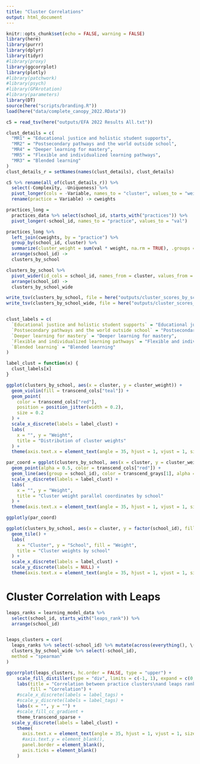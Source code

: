 ```yaml
---
title: "Cluster Correlations"
output: html_document
---
```


```r
knitr::opts_chunk$set(echo = FALSE, warning = FALSE)
library(here)
library(purrr)
library(dplyr)
library(tidyr)
#library(proxy)
library(ggcorrplot)
library(plotly)
#library(patchwork)
#library(psych)
#library(GPArotation)
#library(parameters)
library(DT)
source(here("scripts/branding.R"))
load(here("data/complete_canopy_2022.RData"))

c5 = read_tsv(here("outputs/EFA 2022 Results All.txt"))

clust_details = c(
  "MR1" = "Educational justice and holistic student supports",
  "MR2" = "Postsecondary pathways and the world outside school",
  "MR4" = "Deeper learning for mastery",
  "MR5" = "Flexible and individualized learning pathways",
  "MR3" = "Blended learning"
)
clust_details_r = setNames(names(clust_details), clust_details)

c5 %>% rename(all_of(clust_details_r)) %>%
  select(-Complexity, -Uniqueness) %>%
  pivot_longer(cols = -Variable, names_to = "cluster", values_to = "weight") %>%
  rename(practice = Variable) -> cweights

practices_long = 
  practices_data %>% select(school_id, starts_with("practices")) %>%
  pivot_longer(-school_id, names_to = "practice", values_to = "val")

practices_long %>%
  left_join(cweights, by = "practice") %>%
  group_by(school_id, cluster) %>% 
  summarize(cluster_weight = sum(val * weight, na.rm = TRUE), .groups = "drop") %>%
  arrange(school_id) ->
  clusters_by_school

clusters_by_school %>%
  pivot_wider(id_cols = school_id, names_from = cluster, values_from = cluster_weight) %>%
  arrange(school_id) ->
  clusters_by_school_wide

write_tsv(clusters_by_school, file = here("outputs/cluster_scores_by_school_long.tsv"))
write_tsv(clusters_by_school_wide, file = here("outputs/cluster_scores_by_school_wide.tsv"))


clust_labels = c(
  `Educational justice and holistic student supports` = "Educational justice and\nholistic student supports", 
  `Postsecondary pathways and the world outside school` = "Postsecondary pathways\nand the world outside school", 
  `Deeper learning for mastery` = "Deeper learning for mastery",
  `Flexible and individualized learning pathways` = "Flexible and individualized\nlearning pathways", 
  `Blended learning` = "Blended learning"
)

label_clust = function(x) {
  clust_labels[x]
}
```

```r
ggplot(clusters_by_school, aes(x = cluster, y = cluster_weight)) +
  geom_violin(fill = transcend_cols["teal"]) +
  geom_point(
    color = transcend_cols["red"],
    position = position_jitter(width = 0.2),
    size = 0.2
  ) +
  scale_x_discrete(labels = label_clust) +
  labs(
    x = "", y = "Weight",
    title = "Distribution of cluster weights"
  ) +
  theme(axis.text.x = element_text(angle = 35, hjust = 1, vjust = 1, size = rel(0.5)))
```


```r
par_coord = ggplot(clusters_by_school, aes(x = cluster, y = cluster_weight)) +
  geom_point(alpha = 0.5, color = transcend_cols["red"]) +
  geom_line(aes(group = school_id), color = transcend_grays[1], alpha = 0.3) +
  scale_x_discrete(labels = label_clust) +
  labs(
    x = "", y = "Weight",
    title = "Cluster weight parallel coordinates by school"
  ) +
  theme(axis.text.x = element_text(angle = 35, hjust = 1, vjust = 1, size = rel(0.5))) 

ggplotly(par_coord)
```

```r
ggplot(clusters_by_school, aes(x = cluster, y = factor(school_id), fill = cluster_weight)) +
  geom_tile() +
  labs(
    x = "Cluster", y = "School", fill = "Weight",
    title = "Cluster weights by school"
  ) +
  scale_x_discrete(labels = label_clust) +
  scale_y_discrete(labels = NULL) +
  theme(axis.text.x = element_text(angle = 35, hjust = 1, vjust = 1, size = rel(0.5))) 
```

# Cluster Correlation with Leaps

```r
leaps_ranks = learning_model_data %>%
  select(school_id, starts_with("leaps_rank")) %>%
  arrange(school_id)


leaps_clusters = cor(
  leaps_ranks %>% select(-school_id) %>% mutate(across(everything(), \(x) -x)),
  clusters_by_school_wide %>% select(-school_id),
  method = "spearman"
)

ggcorrplot(leaps_clusters, hc.order = FALSE, type = "upper") +
    scale_fill_distiller(type = "div", limits = c(-1, 1), expand = c(0, 0)) +
    labs(title = "Correlation between practice clusters\nand leaps ranks",
         fill = "Correlation") +
    #scale_x_discrete(labels = label_tags) +
    #scale_y_discrete(labels = label_tags) +
    labs(x = "", y = "") + 
    #scale_fill_cc_gradient + 
    theme_transcend_sparse + 
  scale_y_discrete(labels = label_clust) +
    theme(
      axis.text.x = element_text(angle = 35, hjust = 1, vjust = 1, size = rel(0.5)),
      #axis.text.y = element_blank(),
      panel.border = element_blank(),
      axis.ticks = element_blank()
    )
```


